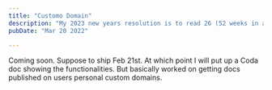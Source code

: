```yaml
---
title: "Customo Domain"
description: "My 2023 new years resolution is to read 26 (52 weeks in a year and assuming I can spend half of my year reading) books this year..."
pubDate: "Mar 20 2022"

---
```


Coming soon. Suppose to ship Feb 21st. At which point I will put up a Coda doc showing the functionalities.
But basically worked on getting docs published on users personal custom domains. 
